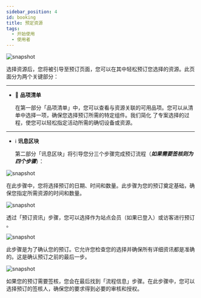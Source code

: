 ---
sidebar_position: 4
id: booking
title: 预定资源
tags:
  - 开始使用
  - 使用者
---




<BrowserWindow url={url}>

![snapshot](../assets/user/booking.png)

</BrowserWindow>

选择资源后，您将被引导至预订页面，您可以在其中轻松预订您选择的资源。此页面分为两个关键部分：

---

- 🍎 **品项清单**

  在第一部分「品项清单」中，您可以查看与资源关联的可用品项。您可以从清单中选择一项，确保您选择预订所需的特定组件。我们简化 了专案选择的过程，使您可以轻松指定活动所需的确切设备或资源。

---

- ℹ️ **讯息区块**

  第二部分「讯息区块」将引导您分三个步骤完成预订流程（**_如果需要签核则为四个步骤_**）：

<Tabs>
  <TabItem value="order" label="订单讯息" default>

<BrowserWindow url={url}>

![snapshot](../assets/user/booking-order.png)

</BrowserWindow>

在此步骤中，您将选择预订的日期、时间和数量。此步骤为您的预订奠定基础，确保您指定所需资源的时间和数量。

  </TabItem>
  <TabItem value="reserve" label="预定信息">

  <BrowserWindow url={url}>

![snapshot](../assets/user/booking-reserve.png)

</BrowserWindow>

透过「预订资讯」步骤，您可以选择作为<span class='site-user'>站点会员</span>（如果已登入）或<span class='guest'>访客</span>进行预订 。

  </TabItem>
    <TabItem value="confirm" label="确认订单">

<BrowserWindow url={url}>

![snapshot](../assets/user/booking-confirm.png)

</BrowserWindow>

此步骤是为了确认您的预订。它允许您检查您的选择并确保所有详细资讯都是准确的。这是确认预订之前的最后一步。

  </TabItem>
    <TabItem value="process" label="流程信息（可选）">

<BrowserWindow url={url}>

![snapshot](../assets/user/booking-process.png)

</BrowserWindow>

如果您的预订需要签核，您会在最后找到「流程信息」步骤。在此步骤中，您可以选择预订的签核人，确保您的要求得到必要的审核和授权。

  </TabItem>
</Tabs>
